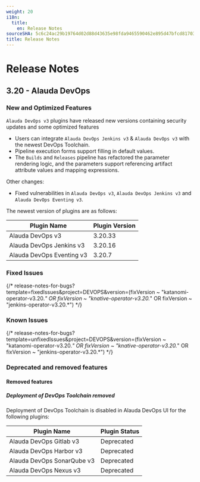 ```yaml
---
weight: 20
i18n:
  title:
    en: Release Notes
sourceSHA: 5c6c24ac29b19764d02d88d43635e98fda9465590462e895d47bfcd81703629c
title: Release Notes
---
```


# Release Notes

## 3.20 - Alauda DevOps

### New and Optimized Features

`Alauda DevOps v3` plugins have released new versions containing security updates and some optimized features

- Users can integrate `Alauda DevOps Jenkins v3` & `Alauda DevOps v3` with the newest DevOps Toolchain.
- Pipeline execution forms support filling in default values.
- The `Builds` and `Releases` pipeline has refactored the parameter rendering logic, and the parameters support referencing artifact attribute values and mapping expressions.

Other changes:

- Fixed vulnerabilities in `Alauda DevOps v3`, `Alauda DevOps Jenkins v3` and `Alauda DevOps Eventing v3`.

The newest version of plugins are as follows:

| Plugin Name | Plugin Version |
| - | - |
| Alauda DevOps v3 | 3.20.33 |
| Alauda DevOps Jenkins v3 | 3.20.16 |
| Alauda DevOps Eventing v3 | 3.20.7 |

### Fixed Issues

{/* release-notes-for-bugs?template=fixedIssues&project=DEVOPS&version=(fixVersion ~ "katanomi-operator-v3.20.*" OR fixVersion ~ "knative-operator-v3.20.*" OR fixVersion ~ "jenkins-operator-v3.20.*") */}



### Known Issues

{/* release-notes-for-bugs?template=unfixedIssues&project=DEVOPS&version=(fixVersion ~ "katanomi-operator-v3.20.*" OR fixVersion ~ "knative-operator-v3.20.*" OR fixVersion ~ "jenkins-operator-v3.20.*") */}



### Deprecated and removed features

#### Removed features

##### Deployment of DevOps Toolchain removed

Deployment of DevOps Toolchain is disabled in Alauda DevOps UI for the following plugins:

| Plugin Name | Plugin Status |
| - | - |
| Alauda DevOps Gitlab v3 | Deprecated |
| Alauda DevOps Harbor v3 | Deprecated |
| Alauda DevOps SonarQube v3 | Deprecated |
| Alauda DevOps Nexus v3 | Deprecated |

